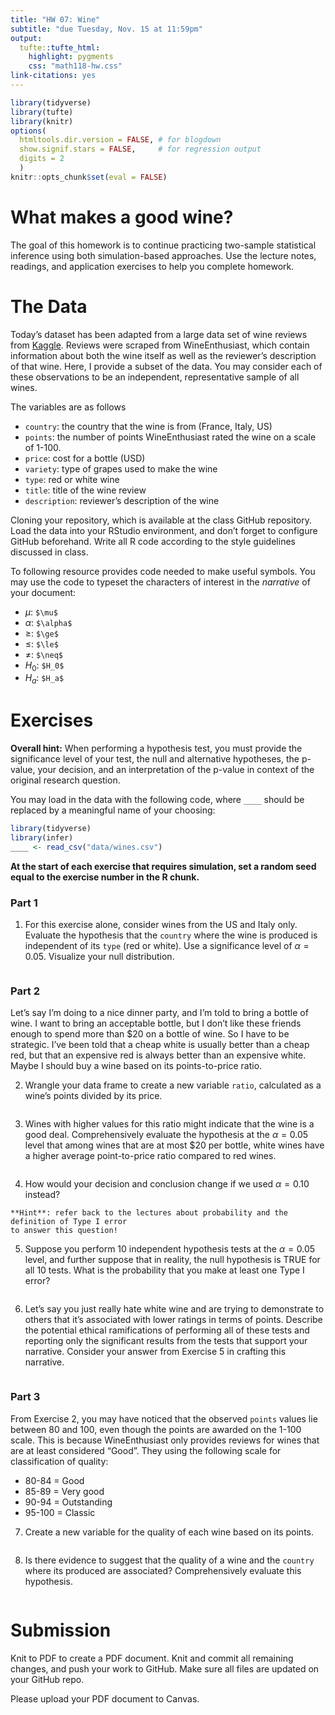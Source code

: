 ```yaml
---
title: "HW 07: Wine"
subtitle: "due Tuesday, Nov. 15 at 11:59pm"
output: 
  tufte::tufte_html:
    highlight: pygments
    css: "math118-hw.css"
link-citations: yes
---
```


```r
library(tidyverse)
library(tufte)
library(knitr)
options(
  htmltools.dir.version = FALSE, # for blogdown
  show.signif.stars = FALSE,     # for regression output
  digits = 2
  )
knitr::opts_chunk$set(eval = FALSE)
```


# What makes a good wine?

The goal of this homework is to continue practicing two-sample statistical inference using
both simulation-based approaches. Use the lecture notes, readings, 
and application exercises to help you complete homework.

# The Data

Today's dataset has been adapted from a large data set of wine reviews from
[Kaggle](https://www.kaggle.com/zynicide/wine-reviews). Reviews were scraped from 
WineEnthusiast, which contain information about both the wine itself as well as 
the reviewer's description of that wine. Here, I provide a subset of the data. 
You may consider each of these observations to be an
independent, representative sample of all wines.

The variables are as follows

- `country`: the country that the wine is from (France, Italy, US)
- `points`: the number of points WineEnthusiast rated the wine on a scale of 1-100. 
- `price`: cost for a bottle (USD)
- `variety`: type of grapes used to make the wine
- `type`: red or white wine
- `title`: title of the wine review
- `description`: reviewer's description of the wine

Cloning your repository, which is available at 
the class GitHub repository. Load the data into your RStudio environment, and
don't forget to configure GitHub beforehand. Write all R code according to the 
style guidelines discussed in class. 


To following resource provides code needed to make useful symbols. You may use
the code to typeset the characters of interest in the *narrative* of your
document:

- $\mu$: `$\mu$`
- $\alpha$: `$\alpha$`
- $\ge$: `$\ge$`
- $\le$: `$\le$`
- $\neq$: `$\neq$`
- $H_0$: `$H_0$`
- $H_a$: `$H_a$`



# Exercises

**Overall hint:** When performing a hypothesis test, you must provide the 
significance level of your test, the null and alternative hypotheses, the 
p-value, your decision, and an interpretation of the p-value in context of the 
original research question. 

You may load in the data with the following code, where `____` should be
replaced by a meaningful name of your choosing:

```r
library(tidyverse)
library(infer)
____ <- read_csv("data/wines.csv")
```

**At the start of each exercise that requires simulation, set a random seed equal to the exercise number in the R chunk.**

### Part 1

1. For this exercise alone, consider wines from the US and Italy only. Evaluate the hypothesis
that the `country` where the wine is produced is independent of its `type` (red or white).
Use a significance level of  $\alpha = 0.05$. Visualize your null distribution.

```marginfigure
```

### Part 2

Let's say I'm doing to a nice dinner party, and I'm told to bring a bottle of wine.  I want to bring an acceptable bottle, but I don't like these friends enough to spend more 
than $20 on a bottle of wine. So I have to be strategic. I've been told that a cheap white is usually better than a cheap red, but that an expensive red is always better than an expensive white. Maybe I should buy a wine based on its points-to-price ratio. 

2. Wrangle your data frame to create a new variable `ratio`, calculated as a wine's points divided by its price.

```marginfigure
```

3. Wines with higher values for this ratio might indicate that the wine is a good deal. Comprehensively evaluate the hypothesis at the $\alpha = 0.05$ level that among wines that are at most $20 per bottle, 
white wines have a higher average point-to-price ratio compared to red wines. 

```marginfigure
```

4. How would your decision and conclusion change if we used $\alpha = 0.10$ instead?


```marginfigure
**Hint**: refer back to the lectures about probability and the definition of Type I error
to answer this question! 
```

5. Suppose you perform 10 independent hypothesis tests at the $\alpha = 0.05$
level, and further suppose that in reality, the null hypothesis is TRUE for all
10 tests. What is the probability that you make at least one Type I error?

```marginfigure
```

6. Let's say you just really hate white wine and are trying to demonstrate to others that it's associated with lower ratings in terms of points. Describe the potential ethical ramifications of performing all of these tests and reporting only the significant results from the tests that support your narrative. 
Consider your answer from Exercise 5 in crafting this narrative.

```marginfigure
```

### Part 3


From Exercise 2, you may have noticed that the observed `points` values lie between 80 and 100, even though the points are awarded on the 1-100 scale. 
This is because WineEnthusiast only provides reviews for wines that are at least 
considered "Good". They using the following scale for classification of quality:

  - 80-84 = Good
  - 85-89 = Very good
  - 90-94 = Outstanding
  - 95-100 = Classic
  
7. Create a new variable for the quality of each wine based on its points.

```marginfigure
```

8. Is there evidence to suggest that the quality of a wine and the `country` where its produced
are associated?
Comprehensively evaluate this hypothesis.

```marginfigure
```

# Submission

Knit to PDF to create a PDF document. Knit and commit all remaining changes, 
and push your work to GitHub. Make sure all files are updated on your GitHub 
repo.

Please upload your PDF document to Canvas.


